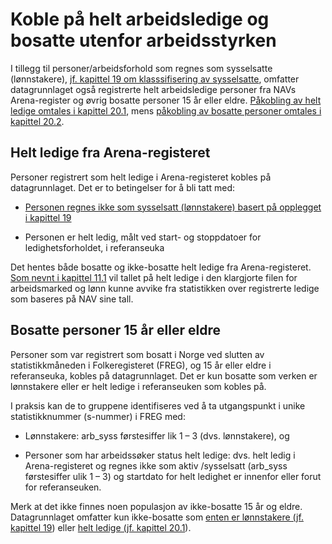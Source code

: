 # Koble på helt arbeidsledige og bosatte utenfor arbeidsstyrken

I tillegg til personer/arbeidsforhold som regnes som sysselsatte
(lønnstakere), [jf. kapittel 19 om klasssifisering av sysselsatte](Klassifisering-arbfogsyss.html), omfatter datagrunnlaget også registrerte
helt arbeidsledige personer fra NAVs Arena-register og øvrig bosatte
personer 15 år eller eldre. [Påkobling av helt ledige omtales i kapittel
20.1](#helt-ledige-fra-arena-registeret), mens [påkobling av bosatte personer omtales i kapittel 20.2](#bosatte-personer-15-år-eller-eldre).

## Helt ledige fra Arena-registeret

Personer registrert som helt ledige i Arena-registeret kobles på
datagrunnlaget. Det er to betingelser for å bli tatt med:

-   [Personen regnes ikke som sysselsatt (lønnstakere) basert på
    opplegget i kapittel 19](Klassifisering-arbfogsyss.html)

-   Personen er helt ledig, målt ved start- og stoppdatoer for
    ledighetsforholdet, i referanseuka

Det hentes både bosatte og ikke-bosatte helt ledige fra
Arena-registeret. [Som nevnt i kapittel 11.1](#sammenheng-mellom-helt-ledige-i-klargjort-fil-og-helt-ledige-hos-nav) vil tallet på helt ledige i
den klargjorte filen for arbeidsmarked og lønn kunne avvike fra
statistikken over registrerte ledige som baseres på NAV sine tall.

## Bosatte personer 15 år eller eldre

Personer som var registrert som bosatt i Norge ved slutten av
statistikkmåneden i Folkeregisteret (FREG), og 15 år eller eldre i
referanseuka, kobles på datagrunnlaget. Det er kun bosatte som verken er
lønnstakere eller er helt ledige i referanseuken som kobles på.

I praksis kan de to gruppene identifiseres ved å ta utgangspunkt i unike
statistikknummer (s-nummer) i FREG med:

-   Lønnstakere: arb_syss førstesiffer lik 1 -- 3 (dvs. lønnstakere), og

-   Personer som har arbeidssøker status helt ledige: dvs. helt ledig i
    Arena-registeret og regnes ikke som aktiv /sysselsatt (arb_syss
    førstesiffer ulik 1 -- 3) og startdato for helt ledighet er innenfor
    eller forut for referanseuken.

Merk at det ikke finnes noen populasjon av ikke-bosatte 15 år og eldre.
Datagrunnlaget omfatter kun ikke-bosatte som [enten er lønnstakere (jf.
kapittel 19](Klassifisering-arbfogsyss.html)) eller [helt ledige (jf. kapittel
20.1](#helt-ledige-fra-arena-registeret)).
